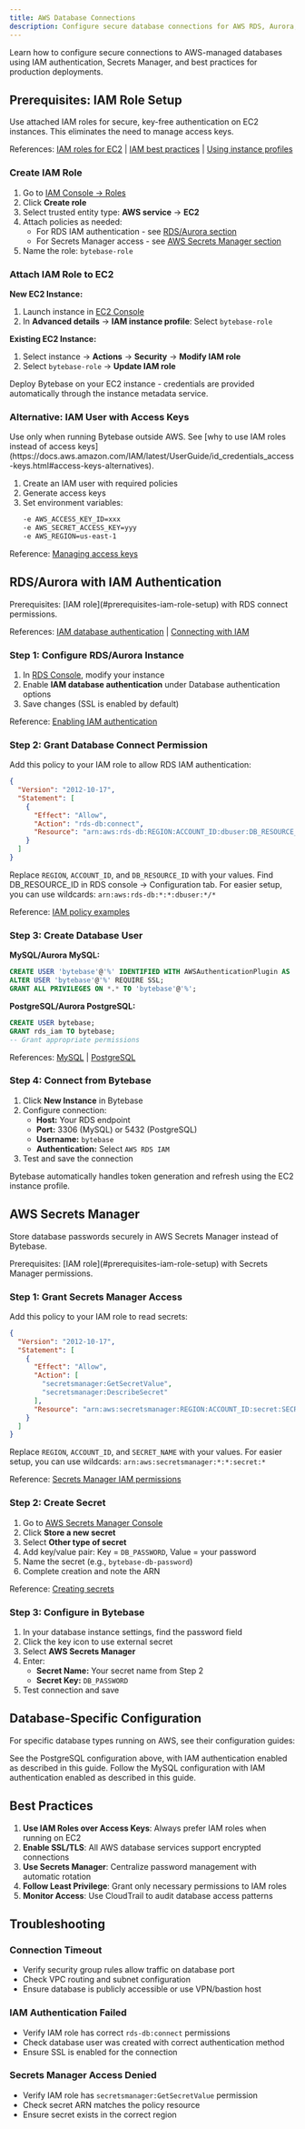 ```yaml
---
title: AWS Database Connections
description: Configure secure database connections for AWS RDS, Aurora, and other AWS-managed databases
---
```



Learn how to configure secure connections to AWS-managed databases using IAM authentication, Secrets Manager, and best practices for production deployments.

## Prerequisites: IAM Role Setup

Use attached IAM roles for secure, key-free authentication on EC2 instances. This eliminates the need to manage access keys.

References: [IAM roles for EC2](https://docs.aws.amazon.com/AWSEC2/latest/UserGuide/iam-roles-for-amazon-ec2.html) | [IAM best practices](https://docs.aws.amazon.com/IAM/latest/UserGuide/best-practices.html) | [Using instance profiles](https://docs.aws.amazon.com/IAM/latest/UserGuide/id_roles_use_switch-role-ec2_instance-profiles.html)

### Create IAM Role

1. Go to [IAM Console → Roles](https://console.aws.amazon.com/iam/home#/roles)
2. Click **Create role**
3. Select trusted entity type: **AWS service** → **EC2**
4. Attach policies as needed:
   - For RDS IAM authentication - see [RDS/Aurora section](#rdsaurora-with-iam-authentication)
   - For Secrets Manager access - see [AWS Secrets Manager section](#aws-secrets-manager)
5. Name the role: `bytebase-role`

### Attach IAM Role to EC2

**New EC2 Instance:**
1. Launch instance in [EC2 Console](https://console.aws.amazon.com/ec2/)
2. In **Advanced details** → **IAM instance profile**: Select `bytebase-role`

**Existing EC2 Instance:**
1. Select instance → **Actions** → **Security** → **Modify IAM role**
2. Select `bytebase-role` → **Update IAM role**

Deploy Bytebase on your EC2 instance - credentials are provided automatically through the instance metadata service.

### Alternative: IAM User with Access Keys

<Warning>
Use only when running Bytebase outside AWS. See [why to use IAM roles instead of access keys](https://docs.aws.amazon.com/IAM/latest/UserGuide/id_credentials_access-keys.html#access-keys-alternatives).
</Warning>

1. Create an IAM user with required policies
2. Generate access keys
3. Set environment variables:
   ```bash
   -e AWS_ACCESS_KEY_ID=xxx
   -e AWS_SECRET_ACCESS_KEY=yyy
   -e AWS_REGION=us-east-1
   ```

Reference: [Managing access keys](https://docs.aws.amazon.com/IAM/latest/UserGuide/id_credentials_access-keys.html)

## RDS/Aurora with IAM Authentication

<Note>
Prerequisites: [IAM role](#prerequisites-iam-role-setup) with RDS connect permissions.
</Note>

References: [IAM database authentication](https://docs.aws.amazon.com/AmazonRDS/latest/UserGuide/UsingWithRDS.IAMDBAuth.html) | [Connecting with IAM](https://docs.aws.amazon.com/AmazonRDS/latest/UserGuide/UsingWithRDS.IAMDBAuth.Connecting.html)

### Step 1: Configure RDS/Aurora Instance

1. In [RDS Console](https://console.aws.amazon.com/rds/), modify your instance
2. Enable **IAM database authentication** under Database authentication options
3. Save changes (SSL is enabled by default)

Reference: [Enabling IAM authentication](https://docs.aws.amazon.com/AmazonRDS/latest/UserGuide/UsingWithRDS.IAMDBAuth.Enabling.html)

### Step 2: Grant Database Connect Permission

Add this policy to your IAM role to allow RDS IAM authentication:

```json
{
  "Version": "2012-10-17",
  "Statement": [
    {
      "Effect": "Allow",
      "Action": "rds-db:connect",
      "Resource": "arn:aws:rds-db:REGION:ACCOUNT_ID:dbuser:DB_RESOURCE_ID/bytebase"
    }
  ]
}
```

Replace `REGION`, `ACCOUNT_ID`, and `DB_RESOURCE_ID` with your values. Find DB_RESOURCE_ID in RDS console → Configuration tab. For easier setup, you can use wildcards: `arn:aws:rds-db:*:*:dbuser:*/*`

Reference: [IAM policy examples](https://docs.aws.amazon.com/AmazonRDS/latest/UserGuide/UsingWithRDS.IAMDBAuth.IAMPolicy.html)

### Step 3: Create Database User

**MySQL/Aurora MySQL:**
```sql
CREATE USER 'bytebase'@'%' IDENTIFIED WITH AWSAuthenticationPlugin AS 'RDS';
ALTER USER 'bytebase'@'%' REQUIRE SSL;
GRANT ALL PRIVILEGES ON *.* TO 'bytebase'@'%';
```

**PostgreSQL/Aurora PostgreSQL:**
```sql
CREATE USER bytebase;
GRANT rds_iam TO bytebase;
-- Grant appropriate permissions
```

References: [MySQL](https://docs.aws.amazon.com/AmazonRDS/latest/UserGuide/UsingWithRDS.IAMDBAuth.DBAccounts.html#UsingWithRDS.IAMDBAuth.DBAccounts.MySQL) | [PostgreSQL](https://docs.aws.amazon.com/AmazonRDS/latest/UserGuide/UsingWithRDS.IAMDBAuth.DBAccounts.html#UsingWithRDS.IAMDBAuth.DBAccounts.PostgreSQL)

### Step 4: Connect from Bytebase

1. Click **New Instance** in Bytebase
2. Configure connection:
   - **Host:** Your RDS endpoint
   - **Port:** 3306 (MySQL) or 5432 (PostgreSQL)
   - **Username:** `bytebase`
   - **Authentication:** Select `AWS RDS IAM`
3. Test and save the connection

Bytebase automatically handles token generation and refresh using the EC2 instance profile.

## AWS Secrets Manager

Store database passwords securely in AWS Secrets Manager instead of Bytebase.

<Note>
Prerequisites: [IAM role](#prerequisites-iam-role-setup) with Secrets Manager permissions.
</Note>

### Step 1: Grant Secrets Manager Access

Add this policy to your IAM role to read secrets:

```json
{
  "Version": "2012-10-17",
  "Statement": [
    {
      "Effect": "Allow",
      "Action": [
        "secretsmanager:GetSecretValue",
        "secretsmanager:DescribeSecret"
      ],
      "Resource": "arn:aws:secretsmanager:REGION:ACCOUNT_ID:secret:SECRET_NAME-*"
    }
  ]
}
```

Replace `REGION`, `ACCOUNT_ID`, and `SECRET_NAME` with your values. For easier setup, you can use wildcards: `arn:aws:secretsmanager:*:*:secret:*`

Reference: [Secrets Manager IAM permissions](https://docs.aws.amazon.com/secretsmanager/latest/userguide/auth-and-access_identity-based-policies.html)

### Step 2: Create Secret

1. Go to [AWS Secrets Manager Console](https://console.aws.amazon.com/secretsmanager/)
2. Click **Store a new secret**
3. Select **Other type of secret**
4. Add key/value pair: Key = `DB_PASSWORD`, Value = your password
5. Name the secret (e.g., `bytebase-db-password`)
6. Complete creation and note the ARN

Reference: [Creating secrets](https://docs.aws.amazon.com/secretsmanager/latest/userguide/create_secret.html)

### Step 3: Configure in Bytebase

1. In your database instance settings, find the password field
2. Click the key icon to use external secret
3. Select **AWS Secrets Manager**
4. Enter:
   - **Secret Name:** Your secret name from Step 2
   - **Secret Key:** `DB_PASSWORD`
5. Test connection and save

## Database-Specific Configuration

For specific database types running on AWS, see their configuration guides:

<Tabs>
  <Tab title="PostgreSQL on RDS">
    <PostgreSQLConfig />
  </Tab>
  <Tab title="Aurora PostgreSQL">
    See the PostgreSQL configuration above, with IAM authentication enabled as described in this guide.
  </Tab>
  <Tab title="Aurora MySQL">
    Follow the MySQL configuration with IAM authentication enabled as described in this guide.
  </Tab>
</Tabs>

## Best Practices

1. **Use IAM Roles over Access Keys**: Always prefer IAM roles when running on EC2
2. **Enable SSL/TLS**: All AWS database services support encrypted connections
3. **Use Secrets Manager**: Centralize password management with automatic rotation
4. **Follow Least Privilege**: Grant only necessary permissions to IAM roles
5. **Monitor Access**: Use CloudTrail to audit database access patterns

## Troubleshooting

### Connection Timeout
- Verify security group rules allow traffic on database port
- Check VPC routing and subnet configuration
- Ensure database is publicly accessible or use VPN/bastion host

### IAM Authentication Failed
- Verify IAM role has correct `rds-db:connect` permissions
- Check database user was created with correct authentication method
- Ensure SSL is enabled for the connection

### Secrets Manager Access Denied
- Verify IAM role has `secretsmanager:GetSecretValue` permission
- Check secret ARN matches the policy resource
- Ensure secret exists in the correct region